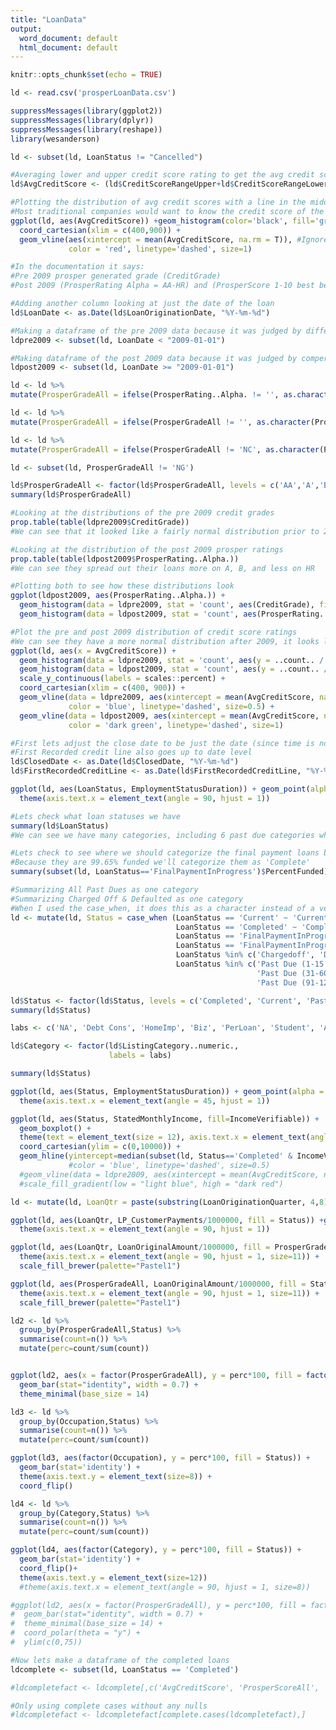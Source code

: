```yaml
---
title: "LoanData"
output:
  word_document: default
  html_document: default
---
```


```r
knitr::opts_chunk$set(echo = TRUE)
```

```r
ld <- read.csv('prosperLoanData.csv')
```

```r
suppressMessages(library(ggplot2))
suppressMessages(library(dplyr))
suppressMessages(library(reshape))
library(wesanderson)
```


```r
ld <- subset(ld, LoanStatus != "Cancelled")
```


```r
#Averaging lower and upper credit score rating to get the avg credit score rating
ld$AvgCreditScore <- (ld$CreditScoreRangeUpper+ld$CreditScoreRangeLower) / 2
```


```r
#Plotting the distribution of avg credit scores with a line in the middle for mean
#Most traditional companies would want to know the credit score of the portfolio as a measuring yardstick
ggplot(ld, aes(AvgCreditScore)) +geom_histogram(color='black', fill='gray') +
  coord_cartesian(xlim = c(400,900)) +
  geom_vline(aes(xintercept = mean(AvgCreditScore, na.rm = T)), #Ignore's NA values for mean 
             color = 'red', linetype='dashed', size=1)
```

```r
#In the documentation it says:
#Pre 2009 prosper generated grade (CreditGrade) 
#Post 2009 (ProsperRating Alpha = AA-HR) and (ProsperScore 1-10 best being 10)
```


```r
#Adding another column looking at just the date of the loan
ld$LoanDate <- as.Date(ld$LoanOriginationDate, "%Y-%m-%d")
```


```r
#Making a dataframe of the pre 2009 data because it was judged by different scale (CreditGrade)
ldpre2009 <- subset(ld, LoanDate < "2009-01-01")
```

```r
#Making dataframe of the post 2009 data because it was judged by comperable but diff scale (ProsperRating Alpha)
ldpost2009 <- subset(ld, LoanDate >= "2009-01-01")
```

```r
ld <- ld %>%
mutate(ProsperGradeAll = ifelse(ProsperRating..Alpha. != '', as.character(ProsperRating..Alpha.), as.character(CreditGrade)))
```


```r
ld <- ld %>%
mutate(ProsperGradeAll = ifelse(ProsperGradeAll != '', as.character(ProsperGradeAll), 'NG'))
```


```r
ld <- ld %>%
mutate(ProsperGradeAll = ifelse(ProsperGradeAll != 'NC', as.character(ProsperGradeAll), 'NG'))
```

```r
ld <- subset(ld, ProsperGradeAll != 'NG')
```


```r
ld$ProsperGradeAll <- factor(ld$ProsperGradeAll, levels = c('AA','A','B', 'C', 'D', 'E', 'HR'))
summary(ld$ProsperGradeAll)
```


```r
#Looking at the distributions of the pre 2009 credit grades
prop.table(table(ldpre2009$CreditGrade))
#We can see that it looked like a fairly normal distribution prior to 2009
```

```r
#Looking at the distribution of the post 2009 prosper ratings
prop.table(table(ldpost2009$ProsperRating..Alpha.))
#We can see they spread out their loans more on A, B, and less on HR
```


```r
#Plotting both to see how these distributions look
ggplot(ldpost2009, aes(ProsperRating..Alpha.)) +
  geom_histogram(data = ldpre2009, stat = 'count', aes(CreditGrade), fill = 'blue', alpha = 0.7) + 
  geom_histogram(data = ldpost2009, stat = 'count', aes(ProsperRating..Alpha.), fill = 'green', alpha = 0.4)
```

```r
#Plot the pre and post 2009 distribution of credit score ratings 
#We can see they have a more normal distribution after 2009, it looks like they adjusted their risk in a good way
ggplot(ld, aes(x = AvgCreditScore)) +
  geom_histogram(data = ldpre2009, stat = 'count', aes(y = ..count.. / sum(..count..)), fill = 'blue', alpha = 0.4) + 
  geom_histogram(data = ldpost2009, stat = 'count', aes(y = ..count.. / sum(..count..)), fill = 'green', alpha = 0.5)+
  scale_y_continuous(labels = scales::percent) +
  coord_cartesian(xlim = c(400, 900)) + 
  geom_vline(data = ldpre2009, aes(xintercept = mean(AvgCreditScore, na.rm = T)), 
             color = 'blue', linetype='dashed', size=0.5) +
  geom_vline(data = ldpost2009, aes(xintercept = mean(AvgCreditScore, na.rm = T)), 
             color = 'dark green', linetype='dashed', size=1)

```


```r
#First lets adjust the close date to be just the date (since time is not in it anyway)
#First Recorded credit line also goes up to date level
ld$ClosedDate <- as.Date(ld$ClosedDate, "%Y-%m-%d")
ld$FirstRecordedCreditLine <- as.Date(ld$FirstRecordedCreditLine, "%Y-%m-%d")
```


```r
ggplot(ld, aes(LoanStatus, EmploymentStatusDuration)) + geom_point(alpha = 1/100) +
  theme(axis.text.x = element_text(angle = 90, hjust = 1))
```

```r
#Lets check what loan statuses we have
summary(ld$LoanStatus)
#We can see we have many categories, including 6 past due categories which we could simplify
```

```r
#Lets check to see where we should categorize the final payment loans by looking at their % funded
#Because they are 99.65% funded we'll categorize them as 'Complete'
summary(subset(ld, LoanStatus=='FinalPaymentInProgress')$PercentFunded)
```


```r
#Summarizing All Past Dues as one category 
#Summarizing Charged Off & Defaulted as one category
#When I used the case_when, it does this as a character instead of a vector, so changing to vector after case_when
ld <- mutate(ld, Status = case_when (LoanStatus == 'Current' ~ 'Current',
                                     LoanStatus == 'Completed' ~ 'Completed',
                                     LoanStatus == 'FinalPaymentInProgress' & PercentFunded >= 0.95 ~ 'Completed',
                                     LoanStatus == 'FinalPaymentInProgress' & PercentFunded < 0.95 ~ 'Past Due',
                                     LoanStatus %in% c('Chargedoff', 'Defaulted') ~ 'Defaulted',
                                     LoanStatus %in% c('Past Due (1-15 days)', 'Past Due (16-30 days)', 
                                                       'Past Due (31-60 days)', 'Past Due (61-90 days)', 
                                                       'Past Due (91-120 days)', 'Past Due (>120 days)') ~ 'Past Due'))

ld$Status <- factor(ld$Status, levels = c('Completed', 'Current', 'Past Due', 'Defaulted'))
summary(ld$Status)
```


```r
labs <- c('NA', 'Debt Cons', 'HomeImp', 'Biz', 'PerLoan', 'Student', 'Auto', 'Other', 'Baby', 'Boat', 'Cosmetic', 'EngRing', 'Green', 'HouseholdExp', 'LargePurch', 'Med/Dental', 'Motorcycle', 'RV', 'Taxes', 'Vaca', 'Wedding')

ld$Category <- factor(ld$ListingCategory..numeric.,
                      labels = labs)
```


```r
summary(ld$Status)
```


```r
ggplot(ld, aes(Status, EmploymentStatusDuration)) + geom_point(alpha = 1/100) +
  theme(axis.text.x = element_text(angle = 45, hjust = 1))
```


```r
ggplot(ld, aes(Status, StatedMonthlyIncome, fill=IncomeVerifiable)) + 
  geom_boxplot() +
  theme(text = element_text(size = 12), axis.text.x = element_text(angle = 35, hjust = 1)) +
  coord_cartesian(ylim = c(0,10000)) +
  geom_hline(yintercept=median(subset(ld, Status=='Completed' & IncomeVerifiable=='False')$StatedMonthlyIncome))
             #color = 'blue', linetype='dashed', size=0.5)
  #geom_vline(data = ldpre2009, aes(xintercept = mean(AvgCreditScore, na.rm = T)), 
  #scale_fill_gradient(low = "light blue", high = "dark red")
```

```r
ld <- mutate(ld, LoanQtr = paste(substring(LoanOriginationQuarter, 4,8), substring(LoanOriginationQuarter, 1,2)))
```



```r
ggplot(ld, aes(LoanQtr, LP_CustomerPayments/1000000, fill = Status)) +geom_bar(stat = 'identity') +
  theme(axis.text.x = element_text(angle = 90, hjust = 1))
```

```r
ggplot(ld, aes(LoanQtr, LoanOriginalAmount/1000000, fill = ProsperGradeAll)) +geom_bar(stat='identity') +
  theme(axis.text.x = element_text(angle = 90, hjust = 1, size=11)) +
  scale_fill_brewer(palette="Pastel1")
```

```r
ggplot(ld, aes(ProsperGradeAll, LoanOriginalAmount/1000000, fill = Status)) +geom_bar(stat='identity') +
  theme(axis.text.x = element_text(angle = 90, hjust = 1, size=11)) +
  scale_fill_brewer(palette="Pastel1")
```


```r
ld2 <- ld %>% 
  group_by(ProsperGradeAll,Status) %>% 
  summarise(count=n()) %>% 
  mutate(perc=count/sum(count))


ggplot(ld2, aes(x = factor(ProsperGradeAll), y = perc*100, fill = factor(Status))) +
  geom_bar(stat="identity", width = 0.7) +
  theme_minimal(base_size = 14) 

```


```r
ld3 <- ld %>% 
  group_by(Occupation,Status) %>% 
  summarise(count=n()) %>% 
  mutate(perc=count/sum(count))

ggplot(ld3, aes(factor(Occupation), y = perc*100, fill = Status)) + 
  geom_bar(stat='identity') +
  theme(axis.text.y = element_text(size=8)) + 
  coord_flip()
```

```r
ld4 <- ld %>% 
  group_by(Category,Status) %>% 
  summarise(count=n()) %>% 
  mutate(perc=count/sum(count))

ggplot(ld4, aes(factor(Category), y = perc*100, fill = Status)) + 
  geom_bar(stat='identity') +
  coord_flip()+
  theme(axis.text.y = element_text(size=12))
  #theme(axis.text.x = element_text(angle = 90, hjust = 1, size=8))
```



```r
#ggplot(ld2, aes(x = factor(ProsperGradeAll), y = perc*100, fill = factor(Status))) +
#  geom_bar(stat="identity", width = 0.7) +
#  theme_minimal(base_size = 14) +
#  coord_polar(theta = "y") +
#  ylim(c(0,75))
```


```r
#Now lets make a dataframe of the completed loans
ldcomplete <- subset(ld, LoanStatus == 'Completed')
```



```r
#ldcompletefact <- ldcomplete[,c('AvgCreditScore', 'ProsperScoreAll', 'EmploymentStatusDuration', 'IsBorrowerHomeowner', 'OpenCreditLines', 'TotalCreditLinespast7years', 'OpenRevolvingAccounts', 'InquiriesLast6Months', 'TotalInquiries', 'CurrentDelinquencies', 'DelinquenciesLast7Years', 'PublicRecordsLast10Years', 'PublicRecordsLast12Months', 'BankcardUtilization', 'TotalTrades', 'TradesNeverDelinquent..percentage.', 'TradesOpenedLast6Months', 'DebtToIncomeRatio', 'IncomeVerifiable', 'StatedMonthlyIncome')]
```


```r
#Only using complete cases without any nulls
#ldcompletefact <- ldcompletefact[complete.cases(ldcompletefact),]
```



